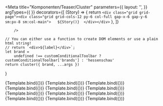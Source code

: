 

<Meta   title="Komponenten/Teaser/Cluster"
        parameters={{
            layout: '',
        }}
        argTypes={{
        }}
            decorators={[
        (Story) => {
            return `<div class="grid grid-page"><div class="grid grid-cols-12 py-6 col-full gap-x-6 gap-y-6 sm:px-8 sm:col-main">  
                ${Story()} 
                </div></div>`
        },
    ]}
        
        />

    // You can either use a function to create DOM elements or use a plain html string!
    // return `<div>${label}</div>`;
    let brand =
        undefined !== customConditionalToolbar ? customConditionalToolbar['brands'] : 'hessenschau'
    return cluster({ brand, ...args })
}


<Preview withToolbar>
    <Story name="Kurzmeldungen 100" args={clusterTeaser100}>
        {Template.bind({})}
    </Story>
    <Story name="Kurzmeldungen 50" args={clusterTeaser50}>
        {Template.bind({})}
    </Story>
    <Story name="Kurzmeldungen 33" args={clusterTeaser33}>
        {Template.bind({})}
    </Story>
    <Story name="Schlagzeilen mit Genrebild 100" args={clusterTeaserGenre100}>
        {Template.bind({})}
    </Story>
    <Story name="Schlagzeilen mit Genrebild 50" args={clusterTeaserGenre50}>
        {Template.bind({})}
    </Story>
    <Story name="Schlagzeilen mit Genrebild 33" args={clusterTeaserGenre33}>
        {Template.bind({})}
    </Story>
    <Story name="Meistgeklickt/Wanda 100" args={clusterTeaserOrdered100}>
        {Template.bind({})}
    </Story>
    <Story name="Meistgeklickt/Wanda 50" args={clusterTeaserOrdered50}>
        {Template.bind({})}
    </Story>
    <Story name="Meistgeklickt/Wanda 33" args={clusterTeaserOrdered33}>
        {Template.bind({})}
    </Story>
    <Story name="tagesschau/sportschau 100" args={clusterTeaserExtern100}>
        {Template.bind({})}
    </Story>
    <Story name="tagesschau/sportschau 50" args={clusterTeaserExtern50}>
        {Template.bind({})}
    </Story>
    <Story name="tagesschau/sportschau 33" args={clusterTeaserExtern33}>
        {Template.bind({})}
    </Story>
</Preview>